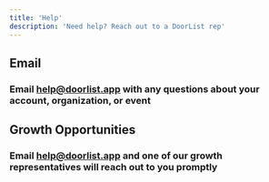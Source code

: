 ---
title: 'Help'
description: 'Need help? Reach out to a DoorList rep'
---
## Email
### Email help@doorlist.app with any questions about your account, organization, or event

## Growth Opportunities
### Email help@doorlist.app and one of our growth representatives will reach out to you promptly
